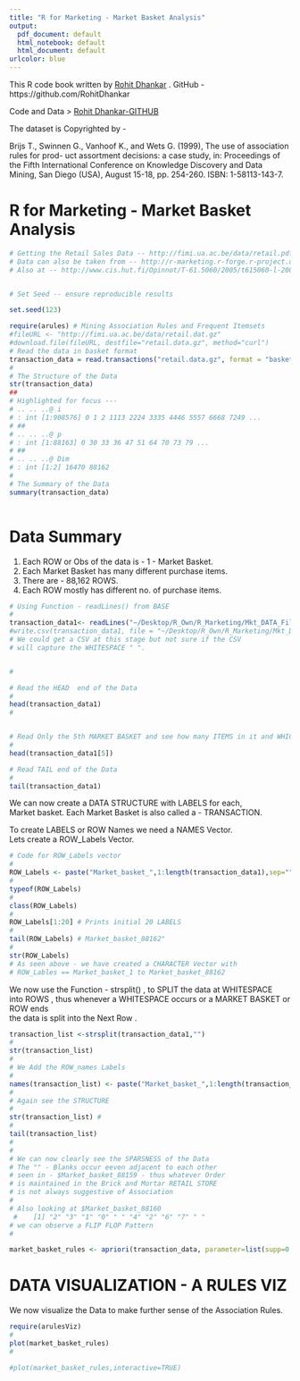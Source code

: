 ```yaml
---
title: "R for Marketing - Market Basket Analysis"
output:
  pdf_document: default
  html_notebook: default
  html_document: default
urlcolor: blue
---
```



This R code book written by [Rohit Dhankar](https://github.com/RohitDhankar) . GitHub - https://github.com/RohitDhankar 

Code and Data > [Rohit Dhankar-GITHUB](https://github.com/RohitDhankar)

The dataset is Copyrighted by - 

Brijs T., Swinnen G., Vanhoof K., and Wets G. (1999), The use of association rules for prod-
uct assortment decisions: a case study, in: Proceedings of the Fifth International Conference on
Knowledge Discovery and Data Mining, San Diego (USA), August 15-18, pp.  254-260.  ISBN:
1-58113-143-7.

# R for Marketing - Market Basket Analysis

```r
# Getting the Retail Sales Data -- http://fimi.ua.ac.be/data/retail.pdf
# Data can also be taken from -- http://r-marketing.r-forge.r-project.org
# Also at -- http://www.cis.hut.fi/Opinnot/T-61.5060/2005/t615060-l-2005-09-29-b.pdf


# Set Seed -- ensure reproducible results 

set.seed(123)

require(arules) # Mining Association Rules and Frequent Itemsets
#fileURL <- "http://fimi.ua.ac.be/data/retail.dat.gz"
#download.file(fileURL, destfile="retail.data.gz", method="curl")
# Read the data in basket format
transaction_data = read.transactions("retail.data.gz", format = "basket", sep=" ");
#
# The Structure of the Data
str(transaction_data)
##
# Highlighted for focus --- 
# .. .. ..@ i
# : int [1:908576] 0 1 2 1113 2224 3335 4446 5557 6668 7249 ...
# ##
# .. .. ..@ p
# : int [1:88163] 0 30 33 36 47 51 64 70 73 79 ...
# ##
# .. .. ..@ Dim
# : int [1:2] 16470 88162
#
# The Summary of the Data 
summary(transaction_data)
 
```
# Data Summary 

1. Each ROW or Obs of the data is - 1 - Market Basket.  
2. Each Market Basket has many different purchase items.  
3. There are - 88,162 ROWS.  
4. Each ROW mostly has different no. of purchase items.  



```r
# Using Function - readLines() from BASE 
#
transaction_data1<- readLines("~/Desktop/R_Own/R_Marketing/Mkt_DATA_Files/retail.dat")
#write.csv(transaction_data1, file = "~/Desktop/R_Own/R_Marketing/Mkt_DATA_Files/transaction_data1.csv")
# We could get a CSV at this stage but not sure if the CSV 
# will capture the WHITESPACE " ".


#


```



```r
# Read the HEAD  end of the Data 
#
head(transaction_data1)
#



```


```r
# Read Only the 5th MARKET BASKET and see how many ITEMS in it and WHICH ALL Items ? 
#
head(transaction_data1[5])


```


```r
# Read TAIL end of the Data 
#
tail(transaction_data1)


```
We can now create a DATA STRUCTURE with LABELS for each,     
Market basket. Each Market Basket is also called a - TRANSACTION.   

To create LABELS or ROW Names we need a NAMES Vector.  
Lets create a ROW_Labels Vector.  


```r
# Code for ROW_Labels vector 
#
ROW_Labels <- paste("Market_basket_",1:length(transaction_data1),sep="")
#
typeof(ROW_Labels)
#
class(ROW_Labels)
#
ROW_Labels[1:20] # Prints initial 20 LABELS 
#
tail(ROW_Labels) # Market_basket_88162"
#
str(ROW_Labels)
# As seen above - we have created a CHARACTER Vector with 
# ROW_Lables == Market_basket_1 to Market_basket_88162


```

We now use the Function - strsplit() , to SPLIT the data at WHITESPACE    
into ROWS , thus whenever a WHITESPACE occurs or a MARKET BASKET or ROW ends  
the data is split into the Next Row .  


```r

transaction_list <-strsplit(transaction_data1,"")
#
str(transaction_list)
# 
# We Add the ROW_names Labels 
#
names(transaction_list) <- paste("Market_basket_",1:length(transaction_data1),sep="")
#
# Again see the STRUCTURE
#
str(transaction_list) # 
#
tail(transaction_list)
#
#
# We can now clearly see the SPARSNESS of the Data 
# The "" - Blanks occur eeven adjacent to each other 
# seen in - $Market_basket_88159 - thus whatever Order 
# is maintained in the Brick and Mortar RETAIL STORE 
# is not always suggestive of Association 
# 
# Also looking at $Market_basket_88160
 #    [1] "2" "3" "1" "0" " " "4" "2" "6" "7" " "
# we can observe a FLIP FLOP Pattern 
#


```



```r

market_basket_rules <- apriori(transaction_data, parameter=list(supp=0.001, conf=0.4))


```

# DATA VISUALIZATION - A RULES VIZ 

We now visualize the Data to make further sense of the Association Rules.  


```r
require(arulesViz)
#
plot(market_basket_rules)
#

```




```r

#plot(market_basket_rules,interactive=TRUE)




```




```r


```




```r


```




```r


```




```r


```




```r


```




```r


```




```r


```
